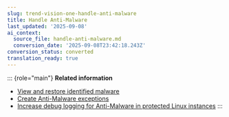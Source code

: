 ```yaml
---
slug: trend-vision-one-handle-anti-malware
title: Handle Anti-Malware
last_updated: '2025-09-08'
ai_context:
  source_file: handle-anti-malware.md
  conversion_date: '2025-09-08T23:42:18.243Z'
conversion_status: converted
translation_ready: true
---
```


::: {role="main"}
**Related information**

- [View and restore identified malware](view-restore-identified-malware-2.mdx)
- [Create Anti-Malware exceptions](create-anti-malware-exceptions.mdx)
- [Increase debug logging for Anti-Malware in protected Linux instances](debug-antimalware-linux.mdx)
:::
